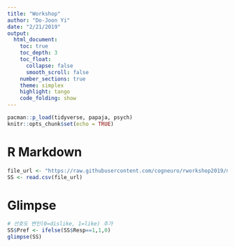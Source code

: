 ```yaml
---
title: "Workshop"
author: "Do-Joon Yi"
date: "2/21/2019"
output: 
  html_document:
    toc: true
    toc_depth: 3
    toc_float: 
      collapse: false
      smooth_scroll: false
    number_sections: true
    theme: simplex 
    highlight: tango
    code_folding: show
---
```


```r
pacman::p_load(tidyverse, papaja, psych)
knitr::opts_chunk$set(echo = TRUE)
```

# R Markdown

```r
file_url <- "https://raw.githubusercontent.com/cogneuro/rworkshop2019/master/data_NovSM_Exp2Word_SRC.csv"
SS <- read.csv(file_url)
```

# Glimpse

```r
# 선호도 변인(0=dislike, 1=like) 추가
SS$Pref <- ifelse(SS$Resp==1,1,0)
glimpse(SS)
```

